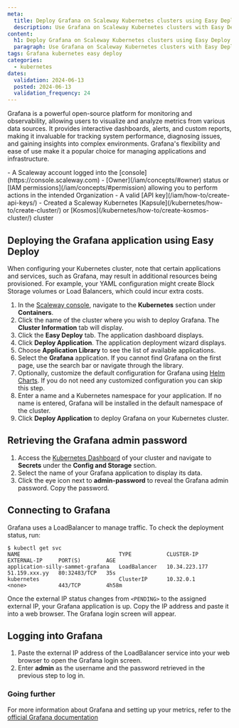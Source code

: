 ```yaml
---
meta:
  title: Deploy Grafana on Scaleway Kubernetes clusters using Easy Deploy
  description: Use Grafana on Scaleway Kubernetes clusters with Easy Deploy. Unlock data visualization power and follow our step-by-step instructions for deployment and management.
content:
  h1: Deploy Grafana on Scaleway Kubernetes clusters using Easy Deploy
  paragraph: Use Grafana on Scaleway Kubernetes clusters with Easy Deploy. Unlock data visualization power and follow our step-by-step instructions for deployment and management.
tags: Grafana kubernetes easy deploy
categories:
  - kubernetes
dates:
  validation: 2024-06-13
  posted: 2024-06-13
  validation_frequency: 24
---
```


Grafana is a powerful open-source platform for monitoring and observability, allowing users to visualize and analyze metrics from various data sources.
It provides interactive dashboards, alerts, and custom reports, making it invaluable for tracking system performance, diagnosing issues, and gaining insights into complex environments.
Grafana's flexibility and ease of use make it a popular choice for managing applications and infrastructure.

<Macro id="requirements" />
- A Scaleway account logged into the [console](https://console.scaleway.com)
- [Owner](/iam/concepts/#owner) status or [IAM permissions](/iam/concepts/#permission) allowing you to perform actions in the intended Organization
- A valid [API key](/iam/how-to/create-api-keys/)
- Created a Scaleway Kubernetes [Kapsule](/kubernetes/how-to/create-cluster/) or [Kosmos](/kubernetes/how-to/create-kosmos-cluster/) cluster

## Deploying the Grafana application using Easy Deploy

<Message type="important">
When configuring your Kubernetes cluster, note that certain applications and services, such as Grafana, may result in additional resources being provisioned.
For example, your YAML configuration might create Block Storage volumes or Load Balancers, which could incur extra costs.
</Message>

1. In the [Scaleway console](https://console.scaleway.com/), navigate to the **Kubernetes** section under **Containers**.
2. Click the name of the cluster where you wish to deploy Grafana. The **Cluster Information** tab will display.
3. Click the **Easy Deploy** tab. The application dashboard displays.
4. Click **Deploy Application**. The application deployment wizard displays.
5. Choose **Application Library** to see the list of available applications.
6. Select the **Grafana** application.
    <Message type="tip">
        If you cannot find Grafana on the first page, use the search bar or navigate through the library.
    </Message>
7. Optionally, customize the default configuration for Grafana using [Helm Charts](/tutorials/kubernetes-package-management-helm/). If you do not need any customized configuration you can skip this step.
8. Enter a name and a Kubernetes namespace for your application. If no name is entered, Grafana will be installed in the default namespace of the cluster.
9. Click **Deploy Application** to deploy Grafana on your Kubernetes cluster.

## Retrieving the Grafana admin password

1. Access the [Kubernetes Dashboard](/kubernetes/how-to/access-kubernetes-dashboard/) of your cluster and navigate to **Secrets** under the **Config and Storage** section.
2. Select the name of your Grafana application to display its data.
3. Click the eye icon next to **admin-password** to reveal the Grafana admin password. Copy the password.

## Connecting to Grafana

Grafana uses a LoadBalancer to manage traffic. To check the deployment status, run:

```
$ kubectl get svc
NAME                               TYPE           CLUSTER-IP      EXTERNAL-IP     PORT(S)        AGE
application-silly-sammet-grafana   LoadBalancer   10.34.223.177   51.159.xxx.yy   80:32483/TCP   35s
kubernetes                         ClusterIP      10.32.0.1       <none>          443/TCP        4h58m
```

Once the external IP status changes from `<PENDING>` to the assigned external IP, your Grafana application is up. Copy the IP address and paste it into a web browser. The Grafana login screen will appear.

## Logging into Grafana

1. Paste the external IP address of the LoadBalancer service into your web browser to open the Grafana login screen.
2. Enter **admin** as the username and the password retrieved in the previous step to log in.

### Going further

For more information about Grafana and setting up your metrics, refer to the [official Grafana documentation](https://grafana.com/docs/grafana/latest/)